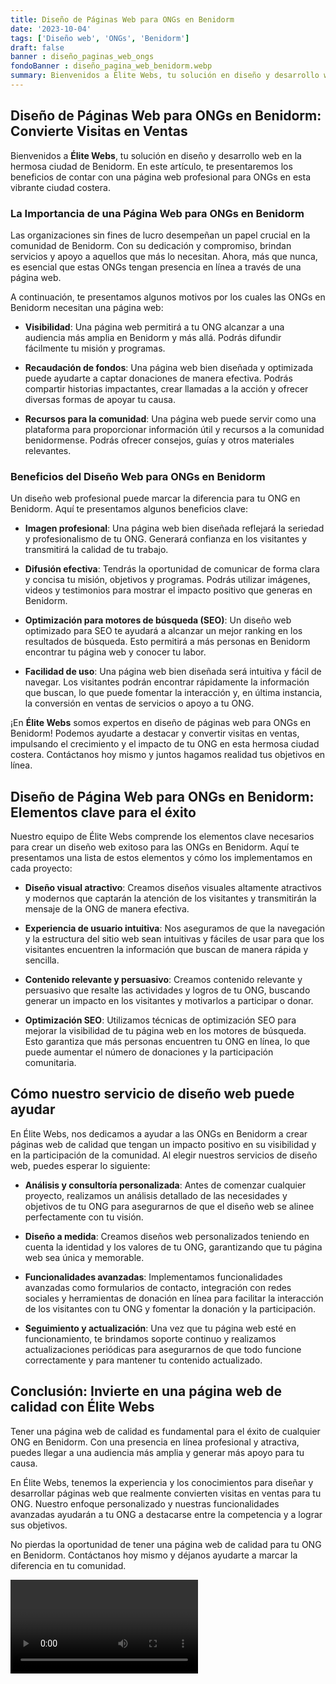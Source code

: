 ```yaml
---
title: Diseño de Páginas Web para ONGs en Benidorm
date: '2023-10-04'
tags: ['Diseño web', 'ONGs', 'Benidorm']
draft: false
banner : diseño_paginas_web_ongs
fondoBanner : diseño_pagina_web_benidorm.webp
summary: Bienvenidos a Élite Webs, tu solución en diseño y desarrollo web en la hermosa ciudad de Benidorm. En este artículo, te presentaremos los beneficios de contar con una página web profesional para ONGs en esta vibrante ciudad costera.
---
```


## Diseño de Páginas Web para ONGs en Benidorm: Convierte Visitas en Ventas

Bienvenidos a **Élite Webs**, tu solución en diseño y desarrollo web en la hermosa ciudad de Benidorm. En este artículo, te presentaremos los beneficios de contar con una página web profesional para ONGs en esta vibrante ciudad costera.

### La Importancia de una Página Web para ONGs en Benidorm

Las organizaciones sin fines de lucro desempeñan un papel crucial en la comunidad de Benidorm. Con su dedicación y compromiso, brindan servicios y apoyo a aquellos que más lo necesitan. Ahora, más que nunca, es esencial que estas ONGs tengan presencia en línea a través de una página web.

A continuación, te presentamos algunos motivos por los cuales las ONGs en Benidorm necesitan una página web:

- **Visibilidad**: Una página web permitirá a tu ONG alcanzar a una audiencia más amplia en Benidorm y más allá. Podrás difundir fácilmente tu misión y programas.

- **Recaudación de fondos**: Una página web bien diseñada y optimizada puede ayudarte a captar donaciones de manera efectiva. Podrás compartir historias impactantes, crear llamadas a la acción y ofrecer diversas formas de apoyar tu causa.

- **Recursos para la comunidad**: Una página web puede servir como una plataforma para proporcionar información útil y recursos a la comunidad benidormense. Podrás ofrecer consejos, guías y otros materiales relevantes.

### Beneficios del Diseño Web para ONGs en Benidorm

Un diseño web profesional puede marcar la diferencia para tu ONG en Benidorm. Aquí te presentamos algunos beneficios clave:

- **Imagen profesional**: Una página web bien diseñada reflejará la seriedad y profesionalismo de tu ONG. Generará confianza en los visitantes y transmitirá la calidad de tu trabajo.

- **Difusión efectiva**: Tendrás la oportunidad de comunicar de forma clara y concisa tu misión, objetivos y programas. Podrás utilizar imágenes, videos y testimonios para mostrar el impacto positivo que generas en Benidorm.

- **Optimización para motores de búsqueda (SEO)**: Un diseño web optimizado para SEO te ayudará a alcanzar un mejor ranking en los resultados de búsqueda. Esto permitirá a más personas en Benidorm encontrar tu página web y conocer tu labor.

- **Facilidad de uso**: Una página web bien diseñada será intuitiva y fácil de navegar. Los visitantes podrán encontrar rápidamente la información que buscan, lo que puede fomentar la interacción y, en última instancia, la conversión en ventas de servicios o apoyo a tu ONG.

¡En **Élite Webs** somos expertos en diseño de páginas web para ONGs en Benidorm! Podemos ayudarte a destacar y convertir visitas en ventas, impulsando el crecimiento y el impacto de tu ONG en esta hermosa ciudad costera. Contáctanos hoy mismo y juntos hagamos realidad tus objetivos en línea.

<GifSeo />

<Cta />

## Diseño de Página Web para ONGs en Benidorm: Elementos clave para el éxito

Nuestro equipo de Élite Webs comprende los elementos clave necesarios para crear un diseño web exitoso para las ONGs en Benidorm. Aquí te presentamos una lista de estos elementos y cómo los implementamos en cada proyecto:

- **Diseño visual atractivo**: Creamos diseños visuales altamente atractivos y modernos que captarán la atención de los visitantes y transmitirán la mensaje de la ONG de manera efectiva.

- **Experiencia de usuario intuitiva**: Nos aseguramos de que la navegación y la estructura del sitio web sean intuitivas y fáciles de usar para que los visitantes encuentren la información que buscan de manera rápida y sencilla.

- **Contenido relevante y persuasivo**: Creamos contenido relevante y persuasivo que resalte las actividades y logros de tu ONG, buscando generar un impacto en los visitantes y motivarlos a participar o donar.

- **Optimización SEO**: Utilizamos técnicas de optimización SEO para mejorar la visibilidad de tu página web en los motores de búsqueda. Esto garantiza que más personas encuentren tu ONG en línea, lo que puede aumentar el número de donaciones y la participación comunitaria.

## Cómo nuestro servicio de diseño web puede ayudar

En Élite Webs, nos dedicamos a ayudar a las ONGs en Benidorm a crear páginas web de calidad que tengan un impacto positivo en su visibilidad y en la participación de la comunidad. Al elegir nuestros servicios de diseño web, puedes esperar lo siguiente:

- **Análisis y consultoría personalizada**: Antes de comenzar cualquier proyecto, realizamos un análisis detallado de las necesidades y objetivos de tu ONG para asegurarnos de que el diseño web se alinee perfectamente con tu visión.

- **Diseño a medida**: Creamos diseños web personalizados teniendo en cuenta la identidad y los valores de tu ONG, garantizando que tu página web sea única y memorable.

- **Funcionalidades avanzadas**: Implementamos funcionalidades avanzadas como formularios de contacto, integración con redes sociales y herramientas de donación en línea para facilitar la interacción de los visitantes con tu ONG y fomentar la donación y la participación.

- **Seguimiento y actualización**: Una vez que tu página web esté en funcionamiento, te brindamos soporte continuo y realizamos actualizaciones periódicas para asegurarnos de que todo funcione correctamente y para mantener tu contenido actualizado.

## Conclusión: Invierte en una página web de calidad con Élite Webs

Tener una página web de calidad es fundamental para el éxito de cualquier ONG en Benidorm. Con una presencia en línea profesional y atractiva, puedes llegar a una audiencia más amplia y generar más apoyo para tu causa.

En Élite Webs, tenemos la experiencia y los conocimientos para diseñar y desarrollar páginas web que realmente convierten visitas en ventas para tu ONG. Nuestro enfoque personalizado y nuestras funcionalidades avanzadas ayudarán a tu ONG a destacarse entre la competencia y a lograr sus objetivos.

No pierdas la oportunidad de tener una página web de calidad para tu ONG en Benidorm. Contáctanos hoy mismo y déjanos ayudarte a marcar la diferencia en tu comunidad.

<Video />

<CtaBot job='ONGs' city='Benidorm'/>

<Gmaps query='Benidorm+españa+maps' />